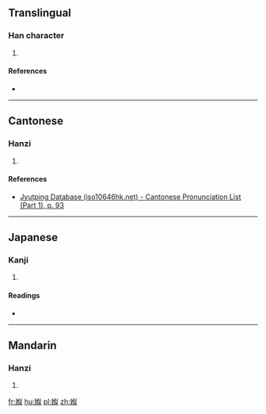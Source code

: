 ==Translingual==

===Han character===
{{Han char|rn=38|rad=女|as=07|sn=10|four=|canj=女人女人 (VOVO)|ids=⿰[[女]][[似]]}}

# {{defn|Han|sort=女07}}

====References====
* {{Han ref|kx=0263.251|dkj=06354|dj=0530.100|hdz=21045.150|uh=5A30|ud=23088}}

----

==Cantonese==

===Hanzi===
{{yue-hanzi|jyut=[[ci5]]|y=chi5}}

# {{defn|lang=yue|sort=女07}}

====References====
* [http://www.iso10646hk.net/jp/document/download.jsp Jyutping Database (iso10646hk.net) - Cantonese Pronunciation List (Part 1), p. 93]

----

==Japanese==

===Kanji===
{{ja-kanji|grade=|rs=女07}}

# {{defn|lang=ja|sort=女07}}

====Readings====
* {{ja-readings|on=[[じ]] (ji), [[し]] (shi)|kun=[[あね]] (ane)}}

----

==Mandarin==

===Hanzi===
{{cmn-hanzi|pin=[[sì]] ([[si4]])|wg=ssu<sup>4</sup>}}

# {{defn|lang=cmn|sort=女07}}

[[fr:娰]]
[[hu:娰]]
[[pl:娰]]
[[zh:娰]]